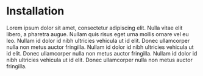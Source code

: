 # Installation

Lorem ipsum dolor sit amet, consectetur adipiscing elit. Nulla vitae elit libero, a pharetra augue. Nullam quis risus eget urna mollis ornare vel eu leo. Nullam id dolor id nibh ultricies vehicula ut id elit. Donec ullamcorper nulla non metus auctor fringilla. Nullam id dolor id nibh ultricies vehicula ut id elit. Donec ullamcorper nulla non metus auctor fringilla. Nullam id dolor id nibh ultricies vehicula ut id elit. Donec ullamcorper nulla non metus auctor fringilla.
